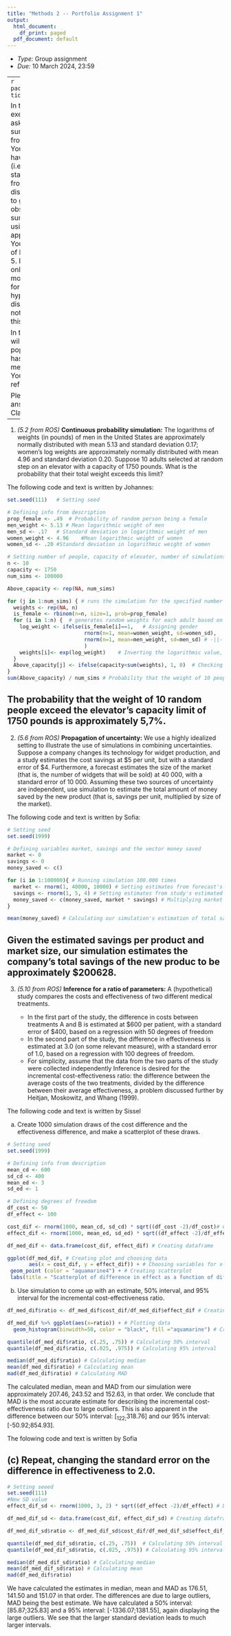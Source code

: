```yaml
---
title: "Methods 2 -- Portfolio Assignment 1"
output:
  html_document:
    df_print: paged
  pdf_document: default
---
```


- _Type:_ Group assignment
- _Due:_ 10 March 2024, 23:59

---
```r
pacman::p_load(ggplot2, tidyverse)
```


In the following exercises, you will be asked to generate and summarize simulations from statistical models. You should use what you have learned so far (i.e. for loop, if else statements, sampling from continuous and discrete distributions...) to generate observations and summarize your samples using (one of) the appropriate methods. You can find examples of how to do that in Ch. 5. Note that here we will only focus on generative models, several aspects for inference and hypothesis testing discussed in Ch. 4 are not directly needed in this context.

In the first exercise, we will assume that the population of interest has a proportion of 0.51 men and 0.49 women. Your model should reflect that.

Please submit your answers on GitHub Classroom.

---

1. _(5.2 from ROS)_ __Continuous probability simulation:__ The logarithms of weights (in pounds) of men in the United States are approximately normally distributed with mean 5.13 and standard deviation 0.17; women’s log weights are approximately normally distributed with mean 4.96 and standard deviation 0.20. Suppose 10 adults selected at random step on an elevator with a capacity of 1750 pounds. What is the probability that their total weight exceeds this limit?

The following code and text is written by Johannes:
```r
set.seed(111)	# Setting seed 

# Defining info from description
prop_female <- .49	# Probability of random person being a female
men_weight <- 5.13 # Mean logarithmic weight of men
men_sd <- .17	# Standard deviation in logarithmic weight of men
women_weight <- 4.96	#Mean logarithmic weight of women
women_sd <- .20	#Standard deviation in logarithmic weight of women

# Setting number of people, capacity of elevator, number of simulations
n <- 10	
capacity <- 1750	
num_sims <- 100000	

Above_capacity <- rep(NA, num_sims)	

for (j in 1:num_sims) {	# runs the simulation for the specified number of times.
  weights <- rep(NA, n)	
  is_female <- rbinom(n=n, size=1, prob=prop_female)	
  for (i in 1:n) {	# generates random weights for each adult based on their gender, and calculates the total weight.
    log_weight <- ifelse(is_female[i]==1,	# Assigning gender
                         rnorm(n=1, mean=women_weight, sd=women_sd),	# Drawing from normal distribution
                         rnorm(n=1, mean=men_weight, sd=men_sd)	# -||-
                         )	
    weights[i]<- exp(log_weight)	# Inverting the logarithmic value, getting weight in pounds
  }	
  Above_capacity[j] <- ifelse(capacity<sum(weights), 1, 0)	# Checking if sum of weights for simulations draws is above capacity
}	
sum(Above_capacity) / num_sims # Probability that the weight of 10 people is above capacity of elevator
```
The probability that the weight of 10 random people exceed the elevator's capacity limit of 1750 pounds is approximately 5,7%. 
---

2. _(5.6 from ROS)_ __Propagation of uncertainty:__ We use a highly idealized setting to illustrate the use of simulations in combining uncertainties. Suppose a company changes its technology for widget production, and a study estimates the cost savings at \$5 per unit, but with a standard error of \$4. Furthermore, a forecast estimates the size of the market (that is, the number of widgets that will be sold) at 40 000, with a standard error of 10 000. Assuming these two sources of uncertainty are independent, use simulation to estimate the total amount of money saved by the new product (that is, savings per unit, multiplied by size of the market).

The following code and text is written by Sofia:
```r
# Setting seed
set.seed(1999)

# Defining variables market, savings and the vector money saved
market <- 0
savings <- 0
money_saved <- c()

for (i in 1:100000){ # Running simulation 100.000 times
  market <- rnorm(1, 40000, 10000) # Setting estimates from forecast's estimate of market size
  savings <- rnorm(1, 5, 4) # Setting estimates from study's estimated cost savings 
  money_saved <- c(money_saved, market * savings) # Multiplying market size and savings per product to get total amount of money saved
}

mean(money_saved) # Calculating our simulation's estimation of total savings 

```
Given the estimated savings per product and market size, our simulation estimates the company's total savings of the new produc to be approximately $200628. 
---

3. _(5.10 from ROS)_ __Inference for a ratio of parameters:__ A (hypothetical) study compares the costs and effectiveness of two different medical treatments.

    - In the first part of the study, the difference in costs between treatments A and B is estimated at \$600 per patient, with a standard error of \$400, based on a regression with 50 degrees of freedom
    - In the second part of the study, the difference in effectiveness is estimated at 3.0 (on some relevant measure), with a standard error of 1.0, based on a regression with 100 degrees of freedom.
    - For simplicity, assume that the data from the two parts of the study were collected independently
    Inference is desired for the incremental cost-effectiveness ratio: the difference between the average costs of the two treatments, divided by the difference between their average effectiveness, a problem discussed further by Heitjan, Moskowitz, and Whang (1999).

The following code and text is written by Sissel

(a) Create 1000 simulation draws of the cost difference and the effectiveness difference, and make a scatterplot of these draws.
```r
# Setting seed
set.seed(1999)

# Defining info from description 
mean_cd <- 600 
sd_cd <- 400
mean_ed <- 3
sd_ed <- 1

# Defining degrees of freedom 
df_cost <- 50
df_effect <- 100

cost_dif <- rnorm(1000, mean_cd, sd_cd) * sqrt((df_cost -2)/df_cost)# Creating 1000 simulation draws of cost difference while adjusting for t-distribution approximation
effect_dif <- rnorm(1000, mean_ed, sd_ed) * sqrt((df_effect -2)/df_effect) # Same for effectiveness difference

df_med_dif <- data.frame(cost_dif, effect_dif) # Creating dataframe

ggplot(df_med_dif, # Creating plot and choosing data
       aes(x = cost_dif, y = effect_dif)) + # Choosing variables for x-axis and y-axis
 geom_point (color = "aquamarine4") + # Creating scatterplot 
 labs(title = "Scatterplot of difference in effect as a function of difference in cost") #Choosing title 
```
(b) Use simulation to come up with an estimate, 50% interval, and 95% interval for the incremental cost-effectiveness ratio.
```r
df_med_dif$ratio <- df_med_dif$cost_dif/df_med_dif$effect_dif # Creating column for incremental cost-effectiveness ratio 

df_med_dif %>% ggplot(aes(x=ratio)) + # Plotting data 
  geom_histogram(binwidth=50, color = "black", fill ="aquamarine") # Creating histogram

quantile(df_med_dif$ratio, c(.25, .75))	# Calculating 50% interval
quantile(df_med_dif$ratio, c(.025, .975)) # Calculating 95% interval

median(df_med_dif$ratio) # Calculating median
mean(df_med_dif$ratio) # Calculating mean
mad(df_med_dif$ratio) # Calculating MAD
```
The calculated median, mean and MAD from our simulation were approximately 207.46, 243.52 and 152.63, in that order. We conclude that MAD is the most accurate estimate for describing the incremental cost-effectiveness ratio due to large outliers.
This is also apparent in the difference between our 50% interval: [~122;~318.76] and our 95% interval: [-50.92;854.93]. 

The folowing code and text is written by Sofia 

(c) Repeat, changing the standard error on the difference in effectiveness to 2.0.
---
```r
# Setting seeed
set.seed(111)
#New SD value
effect_dif_sd <- rnorm(1000, 3, 2) * sqrt((df_effect -2)/df_effect) # Defining effectiveness difference estimates and adjusting for t-distribution approximation 

df_med_dif_sd <- data.frame(cost_dif, effect_dif_sd) # Creating dataframe 

df_med_dif_sd$ratio <- df_med_dif_sd$cost_dif/df_med_dif_sd$effect_dif_sd # Calculating ratio

quantile(df_med_dif_sd$ratio, c(.25, .75))	# Calculating 50% interval
quantile(df_med_dif_sd$ratio, c(.025, .975)) # Calculating 95% interval 

median(df_med_dif_sd$ratio) # Calculating median 
mean(df_med_dif_sd$ratio) # Calculating mean
mad(df_med_dif$ratio)
```
We have calculated the estimates in median, mean and MAD as 176.51, 141.50 and 151.07 in that order. The differences are due to large outliers, MAD being the best estimate.
We have calculated a 50% interval: [85.87;325.83] and a 95% interval: [-1336.07;1381.55], again displaying the large outliers. We see that the larger standard deviation leads to much larger intervals. 
